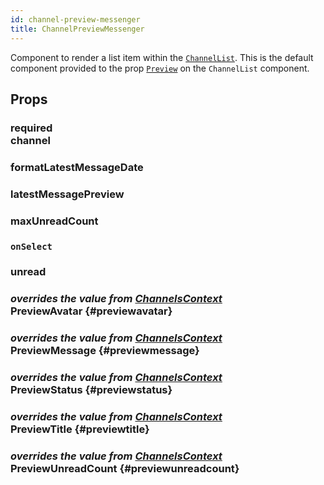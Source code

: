 ```yaml
---
id: channel-preview-messenger
title: ChannelPreviewMessenger
---
```




Component to render a list item within the [`ChannelList`](../core-components/channel_list.mdx).
This is the default component provided to the prop [`Preview`](../core-components/channel_list.mdx#preview) on the `ChannelList` component.

## Props

### <div class="label required">required</div> **channel**

<Channel />

### formatLatestMessageDate

<FormatLatestMessageDate />

### latestMessagePreview

<LatestMessagePreview />

### maxUnreadCount

<MaxUnreadCount />

### `onSelect`

<OnSelect />

### unread

<Unread />

### <div class="label description">_overrides the value from [ChannelsContext](../contexts/channels_context.mdx#previewavatar)_</div> PreviewAvatar {#previewavatar}

<PreviewAvatar />

### <div class="label description">_overrides the value from [ChannelsContext](../contexts/channels_context.mdx#previewmessage)_</div> PreviewMessage {#previewmessage}

<PreviewMessage />

### <div class="label description">_overrides the value from [ChannelsContext](../contexts/channels_context.mdx#previewstatus)_</div> PreviewStatus {#previewstatus}

<PreviewStatus />

### <div class="label description">_overrides the value from [ChannelsContext](../contexts/channels_context.mdx#previewtitle)_</div> PreviewTitle {#previewtitle}

<PreviewTitle />

### <div class="label description">_overrides the value from [ChannelsContext](../contexts/channels_context.mdx#previewunreadcount)_</div> PreviewUnreadCount {#previewunreadcount}

<PreviewUnreadCount />
